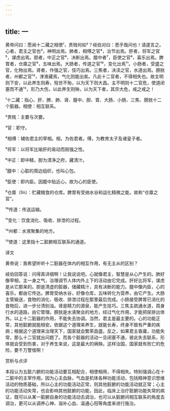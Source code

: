 ```yaml
---
---
---
```

title: 一
---




黄帝问曰：愿闻十二藏之相使¹，贵贱何如²？岐伯对曰：悉乎哉问也！请遂言之。心者，君主之官也³，神明出焉。肺者，相傅之官⁴，治节出焉。肝者，将军之官⁵，谋虑出焉。胆者，中正之官⁶，决断出焉。膻中者⁷，臣使之官⁸，喜乐出焉。脾胃者，仓廪之官⁹，五味出焉。大肠者，传道之官¹⁰，变化出焉¹¹。小肠者，受盛之官，化物出焉。肾者，作强之官，伎巧出焉。三焦者，决渎之官，水道出焉。膀胱者，州都之官¹²，津液藏焉，气化则能出矣。凡此十二官者，不得相失也。故主明则下安，以此养生则寿，殁世不殆，以为天下则大昌。主不明则十二官危，使道闭塞而不通¹³，形乃大伤，以此养生则殃，以为天下者，其宗大危，戒之戒之！

¹十二藏：指心、肝、脾、肺、肾、膻中、胆、胃、大肠、小肠、三焦、膀胱十二个脏器。相使：相互联系。

²贵贱：主要与次要。

³官：职守。

⁴相傅：辅佐君主的宰相。相，为佐君者。傅，为教育太子及诸皇子者。

⁵将军：以将军比喻肝的易动而刚强之性。

⁶中正：即中精，胆为清净之府，藏清汁。

⁷膻中：心脏的周边组织，也叫心包。

⁸臣使：即内臣。因膻中贴近心，故为心的臣使。

⁹仓廪（lǐn）：贮藏粮食的仓库。脾胃有受纳水谷和运化精微之能，故称“仓廪之官”。

¹⁰传道：传送运输。

¹¹变化：饮食消化、吸收、排泄的过程。

¹²州都：水液聚集的地方。

¹³使道：这里指十二脏腑相互联系的通道。

译文

黄帝说：我希望听听十二脏器在体内的相互作用，有无主从的区别？

岐伯回答说：问得真详细啊！让我说说吧。心就像君主，智慧是从心产生的。肺好像宰相，主一身之气，治理调节人体内外上下的活动由它完成。肝好比将军，谋虑是从它那来的。胆是清虚的脏器，储藏精汁，具有决断的能力。膻中像内臣，心的喜乐，都由它传达。脾胃受纳水谷，好像仓库，五味转化为营养，由它产生。大肠主管输送，食物的消化、吸收、排泄过程在那里最后完成。小肠接受脾胃已消化的食物后，进一步分清别浊。肾是精力的源泉，能产生技巧。三焦主疏通水道，周身行水的道路，由它管理。膀胱是水液聚会的地方，经过气化作用，才能把尿排出体外。以上十二脏器的作用，不能失去协调。当然，君主是最主要的。心的功能正常，其他脏腑就能相安。依据这个道理来养生，就能长寿，终身不致有严重的疾病；根据这个道理来治理天下，国家就会繁荣昌盛。反之，如果君主昏庸，功能失常，那么十二官就出问题了。而各个脏器的活动一旦闭塞不通，彼此失去联系，形体就会受到伤害，对于养生来说，这是最大的祸殃。这样治国，国家就有败亡的危险，要千万警惕啊！

赏析与点评

本段认为五脏六腑的功能活动要互相配合，相使相用，不得相失。特别强调心在十二脏中的主宰作用。因为心主血脉，气血是机体各种功能活动，包括精神意识思维活动的物质基础，所以心主的功能活动正常，则其他脏腑的功能活动就正常；心主的功能活动失常，也会影响其他脏腑的功能，因此，临床上治疗脏腑功能失常的病证，既可以从某一脏腑自身的功能活动去调治，也可以从脏腑间相互联系的角度去调治，更可以从调养心神、滋补心血、温通心阳等角度来进行施治。